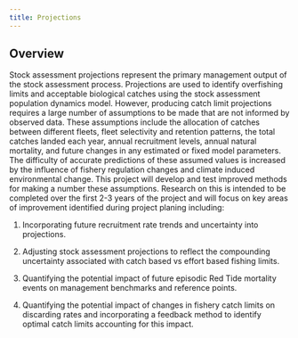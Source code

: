 ```yaml
---
title: Projections
---
```


## Overview

 Stock assessment projections represent the primary management output of the stock assessment process. Projections are used to identify overfishing limits and acceptable biological catches using the stock assessment population dynamics model. However, producing catch limit projections requires a large number of assumptions to be made that are not informed by observed data. These assumptions include the allocation of catches between different fleets, fleet selectivity and retention patterns, the total catches landed each year, annual recruitment levels, annual natural mortality, and future changes in any estimated or fixed model parameters. The difficulty of accurate predictions of these assumed values is increased by the influence of fishery regulation changes and climate induced environmental change. 
 This project will develop and test improved methods for making a number these assumptions. Research on this is intended to be completed over the first 2-3 years of the project and will focus on key areas of improvement identified during project planing including:


1) Incorporating future recruitment rate trends and uncertainty into projections. 

2) Adjusting stock assessment projections to reflect the compounding uncertainty associated with catch based vs effort based fishing limits. 

3) Quantifying the potential impact of future episodic Red Tide mortality events on management benchmarks and reference points.  

4) Quantifying the potential impact of changes in fishery catch limits on discarding rates and incorporating a feedback method to identify optimal catch limits accounting for this impact. 